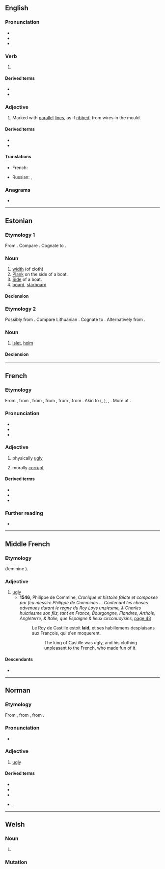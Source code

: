 {{also|läid}}
==English==

===Pronunciation===
* {{IPA|en|/leɪd/}}
* {{audio|en|en-us-laid.ogg|Audio (US)}}
* {{rhymes|en|eɪd}}

===Verb===
{{head|en|verb form}}

# {{en-past of|lay}}

====Derived terms====
* {{l|en|get laid}}
* {{l|en|laid rope}}

===Adjective===
{{en-adj|-}}

# {{lb|en|of paper}} Marked with [[parallel]] [[line]]s, as if [[ribbed]], from wires in the mould.

====Derived terms====
* {{l|en|creamlaid}}
* {{l|en|well-laid}}

====Translations====
{{trans-top|of paper: ribbed with wires}}
* French: {{t+|fr|vergé}}
{{trans-mid}}
* Russian: {{t+|ru|линованная|f}}, {{t+|ru|разлинованная|f}}
{{trans-bottom}}

===Anagrams===
* {{anagrams|en|a=adil|Dail|Dali|Dalí|Dial|dali|dial|dial.}}

----

==Estonian==

===Etymology 1===
From {{der|et|gem-pro|*laidō}}. Compare {{cog|non|leið}}. Cognate to {{cog|fi|laita}}.

===Noun===
{{et-noun|laia|laida}}

# [[width]] (of cloth)
# [[plank|Plank]] on the side of a boat.
# [[side|Side]] of a boat.
# [[board]], [[starboard]]

====Declension====
{{et-decl-leib|laid|lai|a}}
{{et-decl-riik|laid|lai|u}}

===Etymology 2===
Possibly from {{der|et|bat-pro|-}} {{m|ine-bsl-pro|*slaid-}}. Compare Lithuanian {{m|lv|šlaitas||hillside}}. Cognate to {{cog|fi|laito}}. Alternatively from {{der|et|gem-pro|*laidō}}.

===Noun===
{{et-noun|laiu|laidu}}

# [[islet]], [[holm]]

====Declension====
{{et-decl-riik|laid|lai|u}}

----

==French==

===Etymology===
From {{der|fr|frm|laid||hideous, ugly}}, from {{der|fr|fro|lait|laid, leid|unpleasant, horrible, odious}}, from {{der|fr|VL.|*laitus||unpleasant, ugly}}, from {{der|fr|frk|*laiþ||unpleasant, obstinate, odious}}, from {{der|fr|gem-pro|*laiþaz||sorrowful, unpleasant}}, from {{der|fr|ine-pro|*leyt-||unpleasant}}. Akin to {{cog|goh|leid||unpleasant, odious}} ({{cog|de|leid||unfortunate}}, {{m|de|Leid||grief}}), {{cog|non|leiþr||odious}}, {{cog|ang|lāþ||unpleasant, odious}}. More at {{l|en|loath}}.

===Pronunciation===
* {{fr-IPA}}
* {{audio|fr|Fr-laid.ogg|audio}}
* {{homophones|fr|lai|laie|lait}}

===Adjective===
{{fr-adj}}

# physically [[ugly]]
#: {{syn|fr|moche|vilain}}
# morally [[corrupt]]

====Derived terms====
* {{l|fr|jolie laide}}
* {{l|fr|laid comme les sept péchés capitaux}}
* {{l|fr|laid comme un pou}}

===Further reading===
* {{R:TLFi}}

----

==Middle French==

===Etymology===
{{der|frm|fro|lait}} (feminine {{m|fro|laide}}).

===Adjective===
{{frm-adj}}

# [[ugly]]
#* '''1546''', Philippe de Commine, ''Cronique et histoire faicte et composee par feu messire Philippe de Commines ... Contenant les choses advenues durant le regne du Roy Loys unziesme, & Charles huictiesme son filz, tant en France, Bourgongne, Flandres, Arthois, Angleterre, & Italie, que Espaigne & lieux circonuoysins'', [http://books.google.fr/books?id=H6hJAAAAcAAJ&pg=RA2-PA43&dq=laid+estoit&hl=en&sa=X&ei=LrMeVNOgD4Xj7Qby3YH4Cw&ved=0CDEQ6AEwAg#v=onepage&q=laid%20estoit&f=false page 43]
#*: Le Roy de Castille estoit '''laid''', et ses habillemens desplaisans aux François, qui s'en moquerent.
#*:: The king of Castille was ugly, and his clothing unpleasant to the French, who made fun of it.

====Descendants====
* {{desc|fr|laid}}

----

==Norman==

===Etymology===
From {{der|nrf|fro|lait|laid, leid|unpleasant, horrible, odious}}, from {{der|nrf|gem-pro|*laiþaz||sorrowful, unpleasant}}, from {{der|nrf|ine-pro|*leyt-||unpleasant}}.

===Pronunciation===
* {{audio|nrf|Jer-laid.ogg|Audio (Jersey)}}

===Adjective===
{{nrf-adj|f=laie}}

# {{lb|nrf|Jersey}} [[ugly]]
#: {{ux|nrf|Bouonne femme n'est janmais '''laie'''.|inline=1|A nice woman is never '''ugly'''.}}
#: {{ux|nrf|Janmais vaque n'a trouvé san vieau '''laid'''.|inline=1|A cow never found her calf '''ugly'''.}}

====Derived terms====
* {{l|nrf|laid coumme lé péché du Dînmanche||ugly as sin|lit=ugly as a Sunday sin}}
* {{l|nrf|laidi||become ugly, turn ugly}}
* {{l|nrf|laidi|s'laidi|get ugly, turn ugly}}
* {{l|nrf|laiduthe}}, {{l|nrf|laideune||ugly character, good-for-nothing}}

----

==Welsh==

===Noun===
{{head|cy|mutated noun}}

# {{soft mutation of|cy|llaid}}

===Mutation===
{{cy-mut|llaid}}